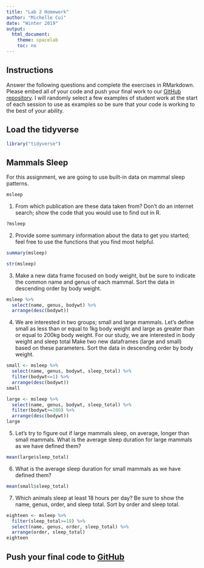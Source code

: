 ---
title: "Lab 2 Homework"
author: "Michelle Cui"
date: "Winter 2019"
output:
  html_document:
    theme: spacelab
    toc: no
---

## Instructions
Answer the following questions and complete the exercises in RMarkdown. Please embed all of your code and push your final work to our [GitHub repository](https://github.com/FRS417-DataScienceBiologists). I will randomly select a few examples of student work at the start of each session to use as examples so be sure that your code is working to the best of your ability.

## Load the tidyverse
```{r}
library("tidyverse")
```

## Mammals Sleep
For this assignment, we are going to use built-in data on mammal sleep patterns.  
```{r}
msleep
```

1. From which publication are these data taken from? Don't do an internet search; show the code that you would use to find out in R.

```{r}
?msleep
```

2. Provide some summary information about the data to get you started; feel free to use the functions that you find most helpful.

```{r}
summary(msleep)
```

```{r}
str(msleep)
```



3. Make a new data frame focused on body weight, but be sure to indicate the common name and genus of each mammal. Sort the data in descending order by body weight.

```{r}
msleep %>%
  select(name, genus, bodywt) %>%
  arrange(desc(bodywt))
```

4. We are interested in two groups; small and large mammals. Let's define small as less than or equal to 1kg body weight and large as greater than or equal to 200kg body weight. For our study, we are interested in body weight and sleep total Make two new dataframes (large and small) based on these parameters. Sort the data in descending order by body weight.

```{r}
small <- msleep %>%
  select(name, genus, bodywt, sleep_total) %>%
  filter(bodywt<=1) %>%
  arrange(desc(bodywt))
small
```

```{r}
large <- msleep %>%
  select(name, genus, bodywt, sleep_total) %>%
  filter(bodywt>=200) %>%
  arrange(desc(bodywt))
large
```

5. Let's try to figure out if large mammals sleep, on average, longer than small mammals. What is the average sleep duration for large mammals as we have defined them?
```{r}
mean(large$sleep_total)
```

6. What is the average sleep duration for small mammals as we have defined them?

```{r}
mean(small$sleep_total)
```




7. Which animals sleep at least 18 hours per day? Be sure to show the name, genus, order, and sleep total. Sort by order and sleep total.

```{r}
eighteen <- msleep %>%
  filter(sleep_total>=18) %>%
  select(name, genus, order, sleep_total) %>%
  arrange(order, sleep_total)
eighteen
```



## Push your final code to [GitHub](https://github.com/FRS417-DataScienceBiologists)